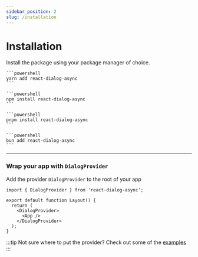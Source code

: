 ```yaml
---
sidebar_position: 2
slug: /installation
---
```




# Installation

Install the package using your package manager of choice.

<Tabs>
  <TabItem value="yarn" label="yarn">

    ```powershell
    yarn add react-dialog-async
    ```

  </TabItem>
  <TabItem value="npm" label="npm">

    ```powershell
    npm install react-dialog-async
    ```

  </TabItem>
  <TabItem value="pnpm" label="pnpm">

    ```powershell
    pnpm install react-dialog-async
    ```

  </TabItem>
  <TabItem value="bun" label="bun">

    ```powershell
    bun add react-dialog-async
    ```

  </TabItem>
</Tabs>


---

### Wrap your app with `DialogProvider`

Add the provider `DialogProvider` to the root of your app

``` tsx
import { DialogProvider } from 'react-dialog-async';

export default function Layout() {
  return (
    <DialogProvider>
      <App />
    </DialogProvider>
  );
}
```

:::tip
Not sure where to put the provider? Check out some of the [examples](../category/examples)
:::
